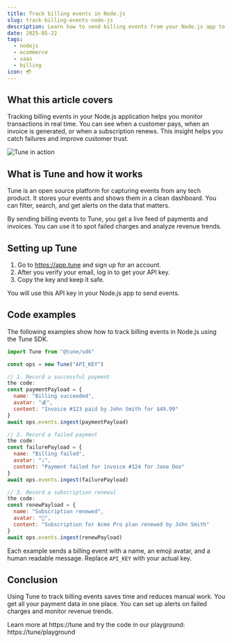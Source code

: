 ```yaml
---
title: Track billing events in Node.js
slug: track-billing-events-node-js
description: Learn how to send billing events from your Node.js app to Tune for real-time tracking and monitoring of ecommerce transactions.
date: 2025-05-22
tags:
  - nodejs
  - ecommerce
  - saas
  - billing
icon: 💳
---
```


## What this article covers

Tracking billing events in your Node.js application helps you monitor transactions in real time. You can see when a customer pays, when an invoice is generated, or when a subscription renews. This insight helps you catch failures and improve customer trust.

![Tune in action](https://tune/images/pitch/ops_insitu.jpg)

## What is Tune and how it works

Tune is an open source platform for capturing events from any tech product. It stores your events and shows them in a clean dashboard. You can filter, search, and get alerts on the data that matters.

By sending billing events to Tune, you get a live feed of payments and invoices. You can use it to spot failed charges and analyze revenue trends.

## Setting up Tune

1. Go to https://app.tune and sign up for an account.
2. After you verify your email, log in to get your API key.
3. Copy the key and keep it safe.

You will use this API key in your Node.js app to send events.

## Code examples

The following examples show how to track billing events in Node.js using the Tune SDK.

```js
import Tune from "@tune/sdk"

const ops = new Tune("API_KEY")

// 1. Record a successful payment
the code:
const paymentPayload = {
  name: "Billing succeeded",
  avatar: "💰",
  content: "Invoice #123 paid by John Smith for $49.99"
}
await ops.events.ingest(paymentPayload)

// 2. Record a failed payment
the code:
const failurePayload = {
  name: "Billing failed",
  avatar: "⚠️",
  content: "Payment failed for invoice #124 for Jane Doe"
}
await ops.events.ingest(failurePayload)

// 3. Record a subscription renewal
the code:
const renewPayload = {
  name: "Subscription renewed",
  avatar: "🔄",
  content: "Subscription for Acme Pro plan renewed by John Smith"
}
await ops.events.ingest(renewPayload)
```

Each example sends a billing event with a name, an emoji avatar, and a human readable message. Replace `API_KEY` with your actual key.

## Conclusion

Using Tune to track billing events saves time and reduces manual work. You get all your payment data in one place. You can set up alerts on failed charges and monitor revenue trends.

Learn more at https://tune and try the code in our playground: https://tune/playground
